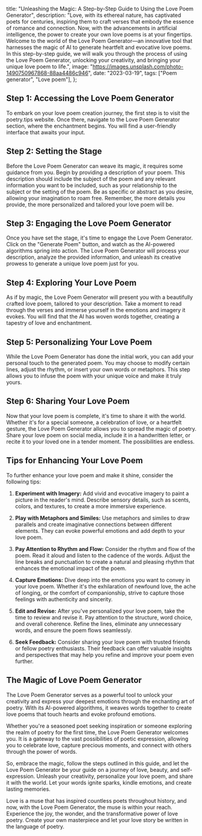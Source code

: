   title:
    "Unleashing the Magic: A Step-by-Step Guide to Using the Love Poem Generator",
  description:
    "Love, with its ethereal nature, has captivated poets for centuries, inspiring them to craft verses that embody the essence of romance and connection. Now, with the advancements in artificial intelligence, the power to create your own love poems is at your fingertips. Welcome to the world of the Love Poem Generator—an innovative tool that harnesses the magic of AI to generate heartfelt and evocative love poems. In this step-by-step guide, we will walk you through the process of using the Love Poem Generator, unlocking your creativity, and bringing your unique love poem to life.",
  image: "https://images.unsplash.com/photo-1490750967868-88aa4486c946",
  date: "2023-03-19",
  tags: ["Poem generator", "Love poem"],
};

## Step 1: Accessing the Love Poem Generator

To embark on your love poem creation journey, the first step is to visit the poetry.tips website. Once there, navigate to the Love Poem Generator section, where the enchantment begins. You will find a user-friendly interface that awaits your input.

## Step 2: Setting the Stage

Before the Love Poem Generator can weave its magic, it requires some guidance from you. Begin by providing a description of your poem. This description should include the subject of the poem and any relevant information you want to be included, such as your relationship to the subject or the setting of the poem. Be as specific or abstract as you desire, allowing your imagination to roam free. Remember, the more details you provide, the more personalized and tailored your love poem will be.

## Step 3: Engaging the Love Poem Generator

Once you have set the stage, it's time to engage the Love Poem Generator. Click on the "Generate Poem" button, and watch as the AI-powered algorithms spring into action. The Love Poem Generator will process your description, analyze the provided information, and unleash its creative prowess to generate a unique love poem just for you.

<CallToAction type="Love Poem" />

## Step 4: Exploring Your Love Poem

As if by magic, the Love Poem Generator will present you with a beautifully crafted love poem, tailored to your description. Take a moment to read through the verses and immerse yourself in the emotions and imagery it evokes. You will find that the AI has woven words together, creating a tapestry of love and enchantment.

## Step 5: Personalizing Your Love Poem

While the Love Poem Generator has done the initial work, you can add your personal touch to the generated poem. You may choose to modify certain lines, adjust the rhythm, or insert your own words or metaphors. This step allows you to infuse the poem with your unique voice and make it truly yours.

## Step 6: Sharing Your Love Poem

Now that your love poem is complete, it's time to share it with the world. Whether it's for a special someone, a celebration of love, or a heartfelt gesture, the Love Poem Generator allows you to spread the magic of poetry. Share your love poem on social media, include it in a handwritten letter, or recite it to your loved one in a tender moment. The possibilities are endless.

## Tips for Enhancing Your Love Poem

To further enhance your love poem and make it shine, consider the following tips:

1. **Experiment with Imagery:** Add vivid and evocative imagery to paint a picture in the reader's mind. Describe sensory details, such as scents, colors, and textures, to create a more immersive experience.

2. **Play with Metaphors and Similes:** Use metaphors and similes to draw parallels and create imaginative connections between different elements. They can evoke powerful emotions and add depth to your love poem.

3. **Pay Attention to Rhythm and Flow:** Consider the rhythm and flow of the poem. Read it aloud and listen to the cadence of the words. Adjust the line breaks and punctuation to create a natural and pleasing rhythm that enhances the emotional impact of the poem.

4. **Capture Emotions:** Dive deep into the emotions you want to convey in your love poem. Whether it's the exhilaration of newfound love, the ache of longing, or the comfort of companionship, strive to capture those feelings with authenticity and sincerity.

5. **Edit and Revise:** After you've personalized your love poem, take the time to review and revise it. Pay attention to the structure, word choice, and overall coherence. Refine the lines, eliminate any unnecessary words, and ensure the poem flows seamlessly.

6. **Seek Feedback:** Consider sharing your love poem with trusted friends or fellow poetry enthusiasts. Their feedback can offer valuable insights and perspectives that may help you refine and improve your poem even further.

## The Magic of Love Poem Generator

The Love Poem Generator serves as a powerful tool to unlock your creativity and express your deepest emotions through the enchanting art of poetry. With its AI-powered algorithms, it weaves words together to create love poems that touch hearts and evoke profound emotions.

Whether you're a seasoned poet seeking inspiration or someone exploring the realm of poetry for the first time, the Love Poem Generator welcomes you. It is a gateway to the vast possibilities of poetic expression, allowing you to celebrate love, capture precious moments, and connect with others through the power of words.

So, embrace the magic, follow the steps outlined in this guide, and let the Love Poem Generator be your guide on a journey of love, beauty, and self-expression. Unleash your creativity, personalize your love poem, and share it with the world. Let your words ignite sparks, kindle emotions, and create lasting memories.

Love is a muse that has inspired countless poets throughout history, and now, with the Love Poem Generator, the muse is within your reach. Experience the joy, the wonder, and the transformative power of love poetry. Create your own masterpiece and let your love story be written in the language of poetry.
